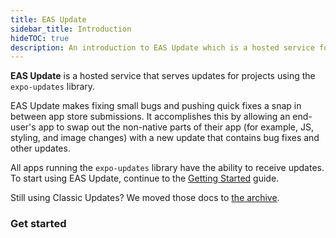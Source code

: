 ```yaml
---
title: EAS Update
sidebar_title: Introduction
hideTOC: true
description: An introduction to EAS Update which is a hosted service for projects using the expo-updates library.
---
```



**EAS Update** is a hosted service that serves updates for projects using the `expo-updates` library.

EAS Update makes fixing small bugs and pushing quick fixes a snap in between app store submissions. It accomplishes this by allowing an end-user's app to swap out the non-native parts of their app (for example, JS, styling, and image changes) with a new update that contains bug fixes and other updates.

All apps running the `expo-updates` library have the ability to receive updates. To start using EAS Update, continue to the [Getting Started](/eas-update/getting-started.mdx) guide.

Still using Classic Updates? We moved those docs to [the archive](/archive/classic-updates/introduction).

### Get started

<BoxLink
  title="Creating your first update"
  description="Get started with EAS Update and use it in your project."
  href="/eas-update/getting-started"
/>

<BoxLink
  title="Use GitHub Actions"
  description="Publish an update and preview with a QR code after a commit."
  href="/eas-update/github-actions"
/>

<BoxLink
  title="Develop faster"
  description="View your teammate's changes with EAS Update."
  href="/eas-update/develop-faster"
/>

<BoxLink
  title="Deployment patterns"
  description="Release processes that balance update safety and speed."
  href="/eas-update/deployment-patterns"
/>

<BoxLink
  title="Migrate from CodePush"
  description="Transition a bare React Native project from CodePush."
  href="/eas-update/codepush"
/>

<BoxLink
  title="Debug"
  description="When your app doesn't update as expected."
  href="/eas-update/debug"
/>
